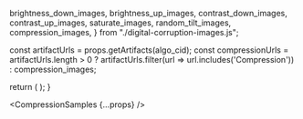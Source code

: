 
  brightness_down_images,
  brightness_up_images,
  contrast_down_images,
  contrast_up_images,
  saturate_images,
  random_tilt_images,
  compression_images,
} from "./digital-corruption-images.js";

  const artifactUrls = props.getArtifacts(algo_cid);
  const compressionUrls = artifactUrls.length > 0 
    ? artifactUrls.filter(url => url.includes('Compression'))
    : compression_images;

  return (
    <DisplayImages
      id={props.id}
      images={compressionUrls}
      data={props.getResults(algo_cid).results}
      corruption_index={6}
      corruption_name="Digital: Compression"
    />
  );
}

<CompressionSamples {...props} />
